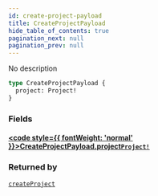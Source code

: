 ```yaml
---
id: create-project-payload
title: CreateProjectPayload
hide_table_of_contents: true
pagination_next: null
pagination_prev: null
---
```








No description

```graphql
type CreateProjectPayload {
  project: Project!
}
```


### Fields

#### [<code style={{ fontWeight: 'normal' }}>CreateProjectPayload.<b>project</b></code>](#)<Bullet />[`Project!`](/objects/project) <Badge class="secondary" text="non-null"/> <Badge class="secondary" text="object"/>
> 
> 



### Returned by

[`createProject`](/mutations/create-project)  <Badge class="secondary" text="mutation"/>



